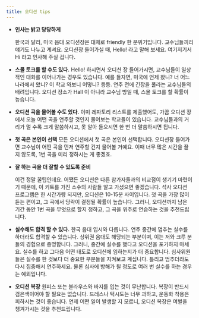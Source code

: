 ```yaml
---
title: 오디션 tips
---
```


- **인사는 밝고 당당하게**

  한국과 달리, 미국 음대 오디션장은 대체로 friendly 한 분위기입니다. 교수님들끼리 얘기도 나누고 계셔요. 오디션장 들어가실 때, Hello! 라고 말해 보세요. 여기저기서 Hi 라고 인사해 주실 겁니다.

- **스몰 토크를 할 수도 있다.**
  Hello! 하시면서 오디션 장 들어가시면, 교수님들이 일상적인 대화를 이어나가는 경우도 있습니다. 예를 들자면, 미국에 언제 왔니? 너 어느 나라에서 왔니? 이 학교 와보니 어떻니? 등등. 연주 전에 긴장을 풀라는 교수님들의 배려입니다. 오디션 장소가 Hall 이 아니라 교수님 방일 때, 스몰 토크를 할 확률이 높습니다.
- **오디션 곡을 물어볼 수도 있다.**
  이미 레파토리 리스트를 제출했어도, 가끔 오디션 장에서 오늘 어떤 곡을 연주할 것인지 물어보는 학교들이 있습니다. 교수님들과의 거리가 멀 수록 크게 말씀하시고, 못 알아 들으시면 한 번 더 말씀하시면 됩니다.
- **첫 곡은 본인이 선택**
  모든 오디션에서 첫 곡은 본인이 선택합니다. 오디션장 들어가면 교수님이 어떤 곡을 먼저 연주할 건지 물어볼 거예요. 이때 너무 많은 시간을 끌지 않도록, 1번 곡을 미리 정하시는 게 좋겠죠.
- **잘 하는 곡을 더 잘할 수 있도록 준비**

  이건 정말 꿀팁인데요. 어쨌든 오디션은 다른 참가자들과의 비교점이 생기기 마련이기 때문에, 이 키트를 가진 소수의 사람들 알고 가셨으면 좋겠습니다. 석사 오디션 프로그램은 한 시간가량 되지만, 오디션은 10-15분 사이입니다. 첫 곡을 가장 많이 듣는 편이고, 그 곡에서 당락이 결정될 확률이 높습니다. 그러니, 오디션까지 남은 기간 동안 1번 곡을 무엇으로 할지 정하고, 그 곡을 위주로 연습하는 것을 추천드립니다.

- **실수해도 합격 할 수 있다.**
  한국 음대 입시와 다릅니다. 연주 중간에 멈추는 실수를 하더라도 합격할 수 있습니다. 상위권 음대도 해당되는 부분이며, 이는 저와 크루 분들의 경험으로 증명합니다. 그러니, 중간에 실수를 했다고 오디션을 포기하지 마세요. 실수를 하고 그다음 어떤 태도로 오디션에 임하는지가 더 중요합니다. 심사위원들은 실수를 한 것보다 더 중요한 부분들을 지켜보고 계십니다. 틀리고 멈추더라도 다시 집중해서 연주하세요. 물론 심사에 방해가 될 정도로 여러 번 실수를 하는 경우는 예외입니다.
- **오디션 복장**
  원피스 또는 블라우스와 바지를 입는 것이 무난합니다. 복장이 반드시 검은색이어야 할 필요는 없습니다. 드레스나 턱시도는 너무 과하고, 운동화 착용은 피하시는 것이 좋습니다. 언제 어떤 일이 발생할 지 모르니, 오디션 복장은 여벌을 챙겨가시는 것을 추천드립니다.
